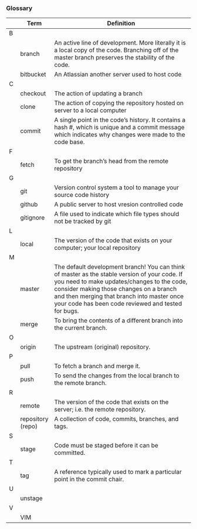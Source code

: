 ### Glossary {-}

|  | Term | Definition                                                             | 
|--|------|------------------------------------------------------------------------|
|B|||
||branch|An active line of development. More literally it is a local copy of the code. Branching off of the master branch preserves the stability of the code.|
||bitbucket|An Atlassian another server used to host code|
|C|||
||checkout|The action of updating a branch|
||clone|The action of copying the repository hosted on server to a local computer|
||commit|A single point in the code's history. It contains a hash #, which is unique and a commit message which indicates why changes were made to the code base.|
|F|||
||fetch|To get the branch's head from the remote repository|
|G|||
||git|Version control system a tool to manage your source code history|
||github|A public server to host vresion controlled code|
||gitignore|A file used to indicate which file types should not be tracked by git|
|L|||
||local|The version of the code that exists on your computer; your local repository|
|M|||
||master|The default development branch! You can think of master as the stable version of your code. If you need to make updates/changes to the code, consider making  those changes on a branch and then merging  that branch into master once your code has been code reviewed and tested for bugs.|
||merge|To bring the contents of a different branch into the current branch.|
|O|||
||origin|The upstream (original) repository.|
|P|||
||pull|To fetch a branch and merge it.|
||push|To send the changes from the local branch to the remote branch.|
|R|||
||remote|The version of the code that exists on the server; i.e. the remote repository.|
||repository (repo)|A collection of code, commits, branches, and tags.|
|S|||
||stage|Code must be staged before it can be committed.|
|T|||
||tag|A reference typically used to mark a particular point in the commit chair.|
|U|||		
||unstage||
|V|||		
||VIM||
